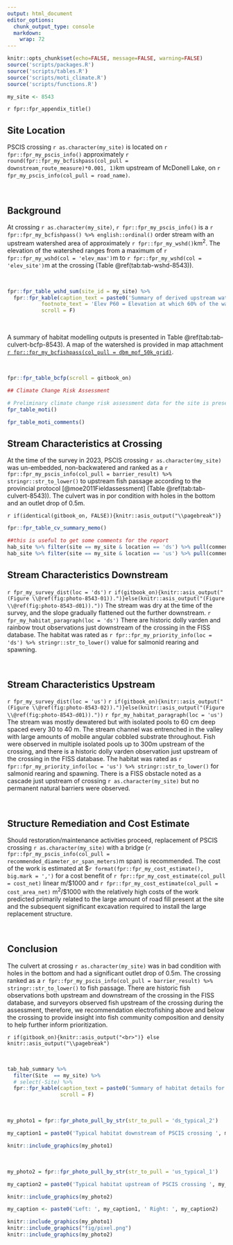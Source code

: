 ```yaml
---
output: html_document
editor_options: 
  chunk_output_type: console
  markdown: 
    wrap: 72
---
```


```r
knitr::opts_chunk$set(echo=FALSE, message=FALSE, warning=FALSE)
source('scripts/packages.R')
source('scripts/tables.R')
source('scripts/moti_climate.R')
source('scripts/functions.R')
```

```r
my_site <- 8543

```

`r fpr::fpr_appendix_title()`

## Site Location {.unnumbered}

PSCIS crossing `r as.character(my_site)` is located on `r fpr::fpr_my_pscis_info()` approximately `r round(fpr::fpr_my_bcfishpass(col_pull = downstream_route_measure)*0.001, 1)`km upstream of McDonell Lake, on `r fpr_my_pscis_info(col_pull = road_name)`.

<br>

## Background {.unnumbered}

At crossing `r as.character(my_site)`, `r fpr::fpr_my_pscis_info()` is a
`r fpr::fpr_my_bcfishpass() %>% english::ordinal()` order stream with an
upstream watershed area of approximately
`r fpr::fpr_my_wshd()`km^2^. The elevation of the watershed ranges from
a maximum of `r fpr::fpr_my_wshd(col = 'elev_max')`m to
`r fpr::fpr_my_wshd(col = 'elev_site')`m at the crossing (Table
\@ref(tab:tab-wshd-8543)).

<br>

```r
fpr::fpr_table_wshd_sum(site_id = my_site) %>% 
  fpr::fpr_kable(caption_text = paste0('Summary of derived upstream watershed statistics for PSCIS crossing ', my_site, '.'),
           footnote_text = 'Elev P60 = Elevation at which 60% of the watershed area is above',
           scroll = F)

```

<br>

A summary of habitat modelling outputs is presented in Table
\@ref(tab:tab-culvert-bcfp-8543). A map of the watershed is provided in
map attachment
[`r fpr::fpr_my_bcfishpass(col_pull = dbm_mof_50k_grid)`](`r fpr::fpr_my_mapsheet(wshd = "zymo", archive_date = "2022-09-06")`).

<br>

```r
fpr::fpr_table_bcfp(scroll = gitbook_on) 
```


```r
## Climate Change Risk Assessment

# Preliminary climate change risk assessment data for the site is presented in Tables \@ref(tab:tab-moti-8543) - \@ref(tab:tab-moti-8543-comments).
fpr_table_moti()
```

```r
fpr_table_moti_comments()
```

## Stream Characteristics at Crossing {.unnumbered}

At the time of the survey in 2023, PSCIS crossing `r as.character(my_site)` was un-embedded, non-backwatered and ranked as a
`r fpr::fpr_my_pscis_info(col_pull = barrier_result) %>% stringr::str_to_lower()` to upstream fish passage according to 
the provincial protocol [@moe2011Fieldassessment] (Table \@ref(tab:tab-culvert-8543)). The culvert was in por condition 
with holes in the bottom and  an outlet drop of 0.5m. 

<!-- Water temperature was -->
<!-- `r fpr::fpr_my_habitat_info(loc = "ds", col_pull = 'temperature_c')`$^\circ$C, -->
<!-- pH was `r fpr::fpr_my_habitat_info(loc = "ds", col_pull = 'p_h')` and -->
<!-- conductivity was -->
<!-- `r fpr::fpr_my_habitat_info(loc = "ds", col_pull = 'conductivity_m_s_cm')`uS/cm. -->

`r if(identical(gitbook_on, FALSE)){knitr::asis_output("\\pagebreak")}`
<br>

```r
fpr::fpr_table_cv_summary_memo()

```

```r
##this is useful to get some comments for the report
hab_site %>% filter(site == my_site & location == 'ds') %>% pull(comments)
hab_site %>% filter(site == my_site & location == 'us') %>% pull(comments)

```

## Stream Characteristics Downstream {.unnumbered}

`r fpr_my_survey_dist(loc = 'ds')` `r if(gitbook_on){knitr::asis_output("(Figure \\@ref(fig:photo-8543-01)).")}else(knitr::asis_output("(Figure \\@ref(fig:photo-8543-d01))."))` The stream was dry at the time of the survey, and the slope gradually flattened out the further downstream. `r fpr_my_habitat_paragraph(loc = 'ds')` There are historic dolly varden and rainbow trout observations just downstream of the crossing in the FISS database. The habitat was rated as `r fpr::fpr_my_priority_info(loc = 'ds') %>% stringr::str_to_lower()` value for salmonid rearing and spawning. 

<br>

## Stream Characteristics Upstream {.unnumbered}

`r fpr_my_survey_dist(loc = 'us')`  `r if(gitbook_on){knitr::asis_output("(Figure \\@ref(fig:photo-8543-02)).")}else(knitr::asis_output("(Figure \\@ref(fig:photo-8543-d01))."))` `r fpr_my_habitat_paragraph(loc = 'us')` The stream was mostly dewatered but with isolated pools to 60 cm deep spaced every 30 to 40 m. The stream channel was entrenched in the valley with large amounts of mobile angular cobbled substrate throughout. Fish were observed in multiple isolated pools up to 300m upstream of the crossing, and there is a historic dolly varden observation just upstream of the crossing in the FISS database. The habitat was rated as `r fpr::fpr_my_priority_info(loc = 'us') %>% stringr::str_to_lower()` for salmonid rearing and spawning. There is a FISS obstacle noted as a cascade just upstream of crossing `r as.character(my_site)` but no permanent natural barriers were observed.

<br>

## Structure Remediation and Cost Estimate {.unnumbered}

Should restoration/maintenance activities proceed, replacement of PSCIS
crossing `r as.character(my_site)` with a bridge
(`r fpr::fpr_my_pscis_info(col_pull = recommended_diameter_or_span_meters)`m
span) is recommended. The cost of the work is estimated at
\$`r format(fpr::fpr_my_cost_estimate(), big.mark = ',')` for a cost
benefit of `r fpr::fpr_my_cost_estimate(col_pull = cost_net)` linear
m/\$1000 and `r fpr::fpr_my_cost_estimate(col_pull = cost_area_net)`
m^2^/\$1000 with the relatively high costs of the work predicted primarily related to the large amount of road fill present at the site and the subsequent significant excavation required to install the large replacement structure.

<br>

## Conclusion {.unnumbered}

The culvert at crossing `r as.character(my_site)` was in bad condition with holes in the bottom and had a significant outlet drop of 0.5m. The crossing ranked as a `r fpr::fpr_my_pscis_info(col_pull = barrier_result) %>% stringr::str_to_lower()` to fish passage. There are historic fish observations both upstream and downstream of the crossing in the FISS database, and surveyors observed fish upstream of the crossing during the assessment, therefore,  we recommendation electrofishing above and below the crossing to provide insight into fish community composition and density to help further inform prioritization. 



`r if(gitbook_on){knitr::asis_output("<br>")} else knitr::asis_output("\\pagebreak")`

<br>

```r
tab_hab_summary %>% 
  filter(Site  == my_site) %>% 
  # select(-Site) %>% 
  fpr::fpr_kable(caption_text = paste0('Summary of habitat details for PSCIS crossing ', my_site, '.'),
                 scroll = F) 

```

<br>

```r
my_photo1 = fpr::fpr_photo_pull_by_str(str_to_pull = 'ds_typical_2')

my_caption1 = paste0('Typical habitat downstream of PSCIS crossing ', my_site, '.')

```

```r
knitr::include_graphics(my_photo1)
```

<br>

```r
my_photo2 = fpr::fpr_photo_pull_by_str(str_to_pull = 'us_typical_1')

my_caption2 = paste0('Typical habitat upstream of PSCIS crossing ', my_site, '.')


```

```r
knitr::include_graphics(my_photo2)
```

```r

my_caption <- paste0('Left: ', my_caption1, ' Right: ', my_caption2)

knitr::include_graphics(my_photo1)
knitr::include_graphics("fig/pixel.png")
knitr::include_graphics(my_photo2)
```
